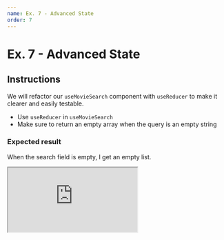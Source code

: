 ```yaml
---
name: Ex. 7 - Advanced State
order: 7
---
```


# Ex. 7 - Advanced State

## Instructions

We will refactor our `useMovieSearch` component with `useReducer` to make it clearer and easily testable.

- Use `useReducer` in `useMovieSearch`
- Make sure to return an empty array when the query is an empty string

### Expected result

When the search field is empty, I get an empty list.

<iframe
  src="https://codesandbox.io/embed/github/smooth-code/react-hooks-workshop/tree/end-exercise-7/?fontsize=14&view=preview"
  style={{
    width: '100%',
    height: 500,
    border: 0,
    borderRadius: 4,
    overflow: 'hidden',
  }}
  sandbox="allow-modals allow-forms allow-popups allow-scripts allow-same-origin"
/>

## Help

### Counter with `useReducer`

```js
import React, { useReducer } from 'react'

function init(initialCount) {
  return { count: initialCount }
}

function reducer(state, action) {
  switch (action.type) {
    case 'increment':
      return { count: state.count + 1 }
    case 'decrement':
      return { count: state.count - 1 }
    case 'reset':
      return init(action.payload)
    default:
      throw new Error(`Invalid action type ${action.type}`)
  }
}

const initialCount = 0

function Counter() {
  const [state, dispatch] = useReducer(reducer, initialCount, init)
  return (
    <>
      Count: {state.count}
      <button
        onClick={() => dispatch({ type: 'reset', payload: initialCount })}
      >
        Reset
      </button>
      <button onClick={() => dispatch({ type: 'increment' })}>+</button>
      <button onClick={() => dispatch({ type: 'decrement' })}>-</button>
    </>
  )
}
```
